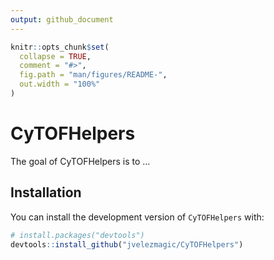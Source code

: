```yaml
---
output: github_document
---
```


<!-- README.md is generated from README.Rmd. Please edit that file -->

```r
knitr::opts_chunk$set(
  collapse = TRUE,
  comment = "#>",
  fig.path = "man/figures/README-",
  out.width = "100%"
)
```

# CyTOFHelpers

<!-- badges: start -->
<!-- badges: end -->

The goal of CyTOFHelpers is to ...

## Installation

You can install the development version of `CyTOFHelpers` with:

```r
# install.packages("devtools")
devtools::install_github("jvelezmagic/CyTOFHelpers")
```
